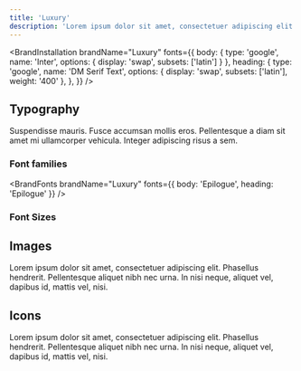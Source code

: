 ```yaml
---
title: 'Luxury'
description: 'Lorem ipsum dolor sit amet, consectetuer adipiscing elit.'
---
```


<BrandInstallation
  brandName="Luxury"
  fonts={{
    body: { type: 'google', name: 'Inter', options: { display: 'swap', subsets: ['latin'] } },
    heading: {
      type: 'google',
      name: 'DM Serif Text',
      options: { display: 'swap', subsets: ['latin'], weight: '400' },
    },
  }}
/>

<BrandColors brandName="Luxury" description="These colors are dope" />

## Typography

Suspendisse mauris. Fusce accumsan mollis eros. Pellentesque a diam sit amet mi ullamcorper vehicula. Integer adipiscing risus a sem.

<BrandTypography brandName="Luxury" />

### Font families

<BrandFonts brandName="Luxury" fonts={{ body: 'Epilogue', heading: 'Epilogue' }} />

### Font Sizes

## Images

Lorem ipsum dolor sit amet, consectetuer adipiscing elit. Phasellus hendrerit. Pellentesque aliquet nibh nec urna. In nisi neque, aliquet vel, dapibus id, mattis vel, nisi.

## Icons

Lorem ipsum dolor sit amet, consectetuer adipiscing elit. Phasellus hendrerit. Pellentesque aliquet nibh nec urna. In nisi neque, aliquet vel, dapibus id, mattis vel, nisi.

<IconsPreview strokeWidth={1.5} />

```

```
